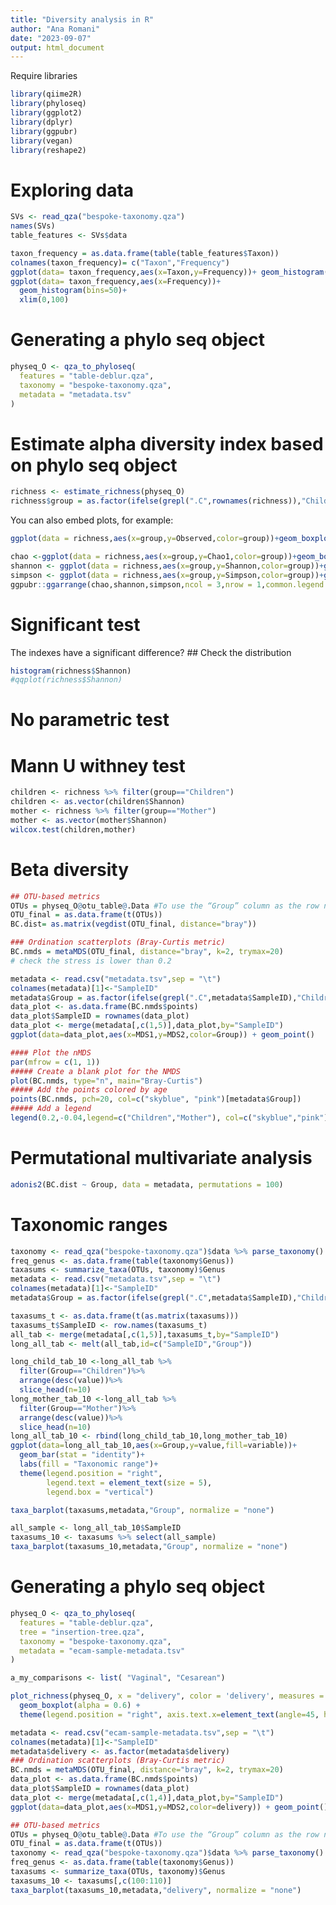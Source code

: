 ---
title: "Diversity analysis in R"
author: "Ana Romani"
date: "2023-09-07"
output: html_document
---
Require libraries
```{r}
library(qiime2R)
library(phyloseq)
library(ggplot2)
library(dplyr)
library(ggpubr)
library(vegan)
library(reshape2)
```

# Exploring data
```{r}
SVs <- read_qza("bespoke-taxonomy.qza") 
names(SVs)
table_features <- SVs$data
```

```{r}
taxon_frequency = as.data.frame(table(table_features$Taxon))
colnames(taxon_frequency)= c("Taxon","Frequency")
ggplot(data= taxon_frequency,aes(x=Taxon,y=Frequency))+ geom_histogram(stat = "identity")
ggplot(data= taxon_frequency,aes(x=Frequency))+ 
  geom_histogram(bins=50)+
  xlim(0,100)
```
# Generating a phylo seq object
```{r}
physeq_O <- qza_to_phyloseq(
  features = "table-deblur.qza",
  taxonomy = "bespoke-taxonomy.qza",
  metadata = "metadata.tsv"
)
```
# Estimate alpha diversity index based on phylo seq object
```{r}
richness <- estimate_richness(physeq_O)
richness$group = as.factor(ifelse(grepl(".C",rownames(richness)),"Children","Mother"))
```
You can also embed plots, for example:

```{r}
ggplot(data = richness,aes(x=group,y=Observed,color=group))+geom_boxplot()
```

```{r}
chao <-ggplot(data = richness,aes(x=group,y=Chao1,color=group))+geom_boxplot()+xlab("")
shannon <- ggplot(data = richness,aes(x=group,y=Shannon,color=group))+geom_boxplot()+xlab("")
simpson <- ggplot(data = richness,aes(x=group,y=Simpson,color=group))+geom_boxplot()+xlab("")
ggpubr::ggarrange(chao,shannon,simpson,ncol = 3,nrow = 1,common.legend = T)
```
# Significant test
The indexes have a significant difference?
## Check the distribution
```{r}
histogram(richness$Shannon)
#qqplot(richness$Shannon)
```
# No parametric test
# Mann U withney test
```{r}
children <- richness %>% filter(group=="Children")
children <- as.vector(children$Shannon)
mother <- richness %>% filter(group=="Mother")
mother <- as.vector(mother$Shannon)
wilcox.test(children,mother)
```

# Beta diversity

```{r}
## OTU-based metrics
OTUs = physeq_O@otu_table@.Data #To use the “Group” column as the row names so that it will match our metadata
OTU_final = as.data.frame(t(OTUs)) 
BC.dist= as.matrix(vegdist(OTU_final, distance="bray"))
```

```{r}
### Ordination scatterplots (Bray-Curtis metric)
BC.nmds = metaMDS(OTU_final, distance="bray", k=2, trymax=20) 
# check the stress is lower than 0.2
```

```{r}
metadata <- read.csv("metadata.tsv",sep = "\t")
colnames(metadata)[1]<-"SampleID"
metadata$Group = as.factor(ifelse(grepl(".C",metadata$SampleID),"Children","Mother"))
data_plot <- as.data.frame(BC.nmds$points)
data_plot$SampleID = rownames(data_plot)
data_plot <- merge(metadata[,c(1,5)],data_plot,by="SampleID")
ggplot(data=data_plot,aes(x=MDS1,y=MDS2,color=Group)) + geom_point()
```
```{r}
#### Plot the nMDS
par(mfrow = c(1, 1))
##### Create a blank plot for the NMDS
plot(BC.nmds, type="n", main="Bray-Curtis")
##### Add the points colored by age
points(BC.nmds, pch=20, col=c("skyblue", "pink")[metadata$Group])
##### Add a legend
legend(0.2,-0.04,legend=c("Children","Mother"), col=c("skyblue","pink"), pch=20)
```

# Permutational multivariate analysis
```{r}
adonis2(BC.dist ~ Group, data = metadata, permutations = 100)
```

# Taxonomic ranges
```{r}
taxonomy <- read_qza("bespoke-taxonomy.qza")$data %>% parse_taxonomy()
freq_genus <- as.data.frame(table(taxonomy$Genus))
taxasums <- summarize_taxa(OTUs, taxonomy)$Genus
metadata <- read.csv("metadata.tsv",sep = "\t")
colnames(metadata)[1]<-"SampleID"
metadata$Group = as.factor(ifelse(grepl(".C",metadata$SampleID),"Children","Mother"))
```

```{r}
taxasums_t <- as.data.frame(t(as.matrix(taxasums)))
taxasums_t$SampleID <- row.names(taxasums_t)
all_tab <- merge(metadata[,c(1,5)],taxasums_t,by="SampleID")
long_all_tab <- melt(all_tab,id=c("SampleID","Group"))
```

```{r}
long_child_tab_10 <-long_all_tab %>% 
  filter(Group=="Children")%>%
  arrange(desc(value))%>%
  slice_head(n=10)
long_mother_tab_10 <-long_all_tab %>% 
  filter(Group=="Mother")%>%
  arrange(desc(value))%>%
  slice_head(n=10)
long_all_tab_10 <- rbind(long_child_tab_10,long_mother_tab_10)
ggplot(data=long_all_tab_10,aes(x=Group,y=value,fill=variable))+
  geom_bar(stat = "identity")+
  labs(fill = "Taxonomic range")+
  theme(legend.position = "right",
        legend.text = element_text(size = 5),
        legend.box = "vertical")
```
```{r warning = FALSE}
taxa_barplot(taxasums,metadata,"Group", normalize = "none")
```
```{r warning = FALSE}
all_sample <- long_all_tab_10$SampleID
taxasums_10 <- taxasums %>% select(all_sample)
taxa_barplot(taxasums_10,metadata,"Group", normalize = "none")
```
# Generating a phylo seq object
```{r}
physeq_O <- qza_to_phyloseq(
  features = "table-deblur.qza",
  tree = "insertion-tree.qza",
  taxonomy = "bespoke-taxonomy.qza",
  metadata = "ecam-sample-metadata.tsv"
)
```

```{r}
a_my_comparisons <- list( "Vaginal", "Cesarean")

plot_richness(physeq_O, x = "delivery", color = 'delivery', measures = c("Observed", "Chao1","Shannon","Simpson"), title = "Alpha diversity indices of samples") + 
  geom_boxplot(alpha = 0.6) +
  theme(legend.position = "right", axis.text.x=element_text(angle=45, hjust=1, vjust=1, size=12))
```

```{r}
metadata <- read.csv("ecam-sample-metadata.tsv",sep = "\t")
colnames(metadata)[1]<-"SampleID"
metadata$delivery <- as.factor(metadata$delivery)
### Ordination scatterplots (Bray-Curtis metric)
BC.nmds = metaMDS(OTU_final, distance="bray", k=2, trymax=20) 
data_plot <- as.data.frame(BC.nmds$points)
data_plot$SampleID = rownames(data_plot)
data_plot <- merge(metadata[,c(1,4)],data_plot,by="SampleID")
ggplot(data=data_plot,aes(x=MDS1,y=MDS2,color=delivery)) + geom_point()
```


```{r warning = FALSE}
## OTU-based metrics
OTUs = physeq_O@otu_table@.Data #To use the “Group” column as the row names so that it will match our metadata
OTU_final = as.data.frame(t(OTUs)) 
taxonomy <- read_qza("bespoke-taxonomy.qza")$data %>% parse_taxonomy()
freq_genus <- as.data.frame(table(taxonomy$Genus))
taxasums <- summarize_taxa(OTUs, taxonomy)$Genus
taxasums_10 <- taxasums[,c(100:110)]
taxa_barplot(taxasums_10,metadata,"delivery", normalize = "none")
```